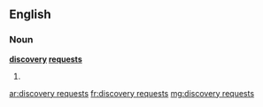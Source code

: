 ==English==

===Noun===
'''[[discovery]] [[request]]s'''

# {{plural of|discovery request}}

[[ar:discovery requests]]
[[fr:discovery requests]]
[[mg:discovery requests]]